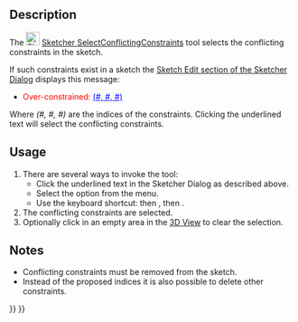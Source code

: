 <languages/>

{{Docnav
|[[Sketcher_SelectRedundantConstraints|Select Redundant Constraints]]
|[[Sketcher_ArcOverlay|Toggle Circular Helper for Arcs]]
|[[Sketcher_Workbench|Sketcher]]
|IconL=Sketcher_SelectRedundantConstraints.svg
|IconR=Sketcher_ArcOverlay.svg
|IconC=Workbench_Sketcher.svg
}}

{{GuiCommand
|Name=Sketcher SelectConflictingConstraints
|MenuLocation=Sketch → Visual Helpers → Select Conflicting Constraints
|Workbenches=[[Sketcher_Workbench|Sketcher]]
|Shortcut={{KEY|Z}} {{KEY|P}} {{KEY|C}}
|Version=0.15
}}

==Description==

The [[Image:Sketcher_SelectConflictingConstraints.svg|24px]] [[Sketcher_SelectConflictingConstraints|Sketcher SelectConflictingConstraints]] tool selects the conflicting constraints in the sketch.

If such constraints exist in a sketch the [[Sketcher_Dialog#Sketch_Edit|Sketch Edit section of the Sketcher Dialog]] displays this message:
* <span style="color:red;">Over-constrained: </span><span style="color:blue;text-decoration:underline;">(#, #, #)</span>
Where ''(#, #, #)'' are the indices of the constraints. Clicking the underlined text will select the conflicting constraints.

==Usage==

# There are several ways to invoke the tool:
#* Click the underlined text in the Sketcher Dialog as described above.
#* Select the {{MenuCommand|Sketch → Visual Helpers → [[Image:Sketcher_SelectConflictingConstraints.svg|16px]] Select Conflicting Constraints}} option from the menu.
#* Use the keyboard shortcut: {{KEY|Z}} then {{KEY|P}}, then {{KEY|C}}.
# The conflicting constraints are selected.
# Optionally click in an empty area in the [[3D_View|3D View]] to clear the selection.

==Notes==

* Conflicting constraints must be removed from the sketch.
* Instead of the proposed indices it is also possible to delete other constraints.


{{Docnav
|[[Sketcher_SelectRedundantConstraints|Select Redundant Constraints]]
|[[Sketcher_ArcOverlay|Toggle Circular Helper for Arcs]]
|[[Sketcher_Workbench|Sketcher]]
|IconL=Sketcher_SelectRedundantConstraints.svg
|IconR=Sketcher_ArcOverlay.svg
|IconC=Workbench_Sketcher.svg
}}

{{Sketcher_Tools_navi{{#translation:}}}}
{{Userdocnavi{{#translation:}}}}
